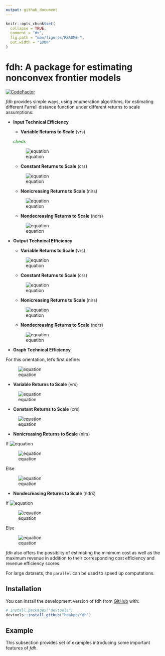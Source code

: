 ---
output: github_document
---

<!-- README.md is generated from README.Rmd. Please edit that file -->

```{r, include = FALSE}
knitr::opts_chunk$set(
  collapse = TRUE,
  comment = "#>",
  fig.path = "man/figures/README-",
  out.width = "100%"
)
```

# fdh: A package for estimating nonconvex frontier models

<!-- badges: start -->
[![CodeFactor](https://www.codefactor.io/repository/github/hdakpo/fdh/badge)](https://www.codefactor.io/repository/github/hdakpo/fdh)
<!-- badges: end -->

*fdh* provides simple ways, using enumeration algorithms, for estimating 
different Farrell distance function under different returns to scale 
assumptions:

- **Input Technical Efficiency**
  - **Variable Returns to Scale** (vrs)
  
  <span style="color: green"> check </span>
  
  ![equation](https://latex.codecogs.com/svg.image?\large&space;\color{white}&space;E_i\left(\mathbf{x}^\circ,&space;\mathbf{y}^\circ\right)=\displaystyle&space;\min_{\mathbf{y}^\circ&space;\leq&space;\mathbf{y}_n}&space;\displaystyle&space;\max_{k=1,\cdots,&space;K}&space;\left\lbrace&space;\frac{x_{kn}}{x_k^\circ}&space;\right\rbrace)
  
  - **Constant Returns to Scale** (crs)
  
  ![equation](https://latex.codecogs.com/svg.image?\large&space;\color{white}&space;E_i&space;\left(\mathbf{x}^\circ,&space;\mathbf{y}^\circ\right)&space;=\displaystyle\min_{n=1,&space;\cdots,&space;N}&space;\left\lbrace\displaystyle\max_{k=1,\cdots,&space;K}&space;\frac{x_{kn}}{x_k^\circ}\cdot\displaystyle\max_{q=1,&space;\cdots,&space;Q}\frac{y_q^\circ}{y_{qn}}\right\rbrace)
  
  - **Nonicreasing Returns to Scale** (nirs)
  
  ![equation](https://latex.codecogs.com/svg.image?\large&space;\color{white}&space;E_i\left(\mathbf{x}^\circ,&space;\mathbf{y}^\circ\right)=\displaystyle\min_{\mathbf{y}^\circ&space;\leq&space;\mathbf{y}_n}\left\lbrace\displaystyle\max_{k=1,\cdots,&space;K}\frac{x_{kn}}{x_k^\circ}\cdot\displaystyle\max_{q=1,&space;\cdots,&space;Q}\frac{y_q^\circ}{y_{qn}}\right\rbrace)
  
  - **Nondecreasing Returns to Scale** (ndrs)
  
  ![equation](https://latex.codecogs.com/svg.image?\inline&space;\large&space;\color{white}&space;E_i\left(\mathbf{x}^\circ,&space;\mathbf{y}^\circ\right)=\displaystyle\min_{n=1,&space;\cdots,&space;N}&space;\left\{\displaystyle\max_{k=1,\cdots,&space;K}\frac{x_{kn}}{x_k^\circ}\cdot&space;\max&space;\left\lbrace\displaystyle\max_{q=1,&space;\cdots,&space;Q}\frac{y_q^\circ}{y_{qn}},&space;1\right\rbrace)

- **Output Technical Efficiency**
  - **Variable Returns to Scale** (vrs)
  
  ![equation](https://latex.codecogs.com/svg.image?\large&space;\color{white}&space;E_o\left(\mathbf{x}^\circ,&space;\mathbf{y}^\circ\right)=\displaystyle\max_{\mathbf{x}^\circ&space;\geq&space;\mathbf{x}_n}\displaystyle\min_{q=1,\cdots,&space;Q}\left\lbrace\frac{y_{qn}}{y_q^\circ}\right\rbrace)
  
  - **Constant Returns to Scale** (crs)
  
  ![equation](https://latex.codecogs.com/svg.image?\large&space;\color{white}&space;E_o\left(\mathbf{x}^\circ,&space;\mathbf{y}^\circ\right)&space;=\displaystyle\max_{n=1,&space;\cdots,&space;N}&space;\left\lbrace\displaystyle\min_{q=1,\cdots,&space;Q}\frac{y_{qn}}{y_q^\circ}\cdot\displaystyle\min_{k=1,\cdots,&space;K}\frac{x_k^\circ}{x_{kn}}\right\rbrace)
  
  - **Nonicreasing Returns to Scale** (nirs)
  
  ![equation](https://latex.codecogs.com/svg.image?\large&space;\color{white}&space;E_o\left(\mathbf{x}^\circ,&space;\mathbf{y}^\circ\right)=\displaystyle\max_{n=1,&space;\cdots,&space;N}&space;\left\lbrace\displaystyle\min_{q=1,\cdots,&space;Q}\frac{y_{qn}}{y_q^\circ}\cdot&space;\min&space;\left\lbrace\displaystyle\min_{k=1,\cdots,&space;K}\frac{x_k^\circ}{x_{kn}},&space;1\right\rbrace\right\rbrace)
  
  - **Nondecreasing Returns to Scale** (ndrs)
  
  ![equation](https://latex.codecogs.com/svg.image?\large&space;\color{white}&space;E_o\left(\mathbf{x}^\circ,&space;\mathbf{y}^\circ\right)=\displaystyle\max_{\mathbf{x}^\circ&space;\geq&space;\mathbf{x}_n}&space;\left\lbrace\displaystyle\min_{q=1,\cdots,&space;Q}&space;\frac{y_{qn}}{y_q^\circ}\cdot\displaystyle\min_{k=1,\cdots,&space;K}\frac{x_k^\circ}{x_{kn}}\right\rbrace)
  
- **Graph Technical Efficiency**

For this orientation, let's first define:

![equation](https://latex.codecogs.com/svg.image?\large&space;\color{white}&space;\delta&space;=&space;\left(\displaystyle\max_{q=1,&space;\cdots,&space;Q}&space;\frac{y_q^\circ}{y_{qn}}&space;\cdot&space;\displaystyle\min_{k=1,\cdots,&space;K}&space;\frac{x_k^\circ}{x_{kn}}\right)^{1/2})

  - **Variable Returns to Scale** (vrs)
  
  ![equation](https://latex.codecogs.com/svg.image?\large&space;\color{white}&space;E_{GR}\left(\mathbf{x}^\circ,&space;\mathbf{y}^\circ\right)=\displaystyle\min_{n=1,&space;\cdots,&space;N}&space;\left\lbrace\max\left(\displaystyle\max_{k=1,\cdots,&space;K}\frac{x_{kn}}{x_k^\circ},\displaystyle\max_{q=1,\cdots,&space;Q}\frac{y_q^\circ}{y_{qn}}\right)\right\rbrace)
  
  - **Constant Returns to Scale** (crs)
  
  ![equation](https://latex.codecogs.com/svg.image?\inline&space;\large&space;\color{white}&space;E_{GR}\left(\mathbf{x}^\circ,&space;\mathbf{y}^\circ\right)&space;=\displaystyle\min_{n=1,&space;\cdots,&space;N}&space;\left\lbrace\displaystyle\max_{q=1,&space;\cdots,&space;Q}\frac{y_q^\circ}{y_{qn}}\Big/\displaystyle\min_{k=1,\cdots,&space;K}\frac{x_k^\circ}{x_{kn}}\right\rbrace^{1/2})
  
  - **Nonicreasing Returns to Scale** (nirs)
  
  If ![equation](https://latex.codecogs.com/svg.image?\inline&space;\large&space;\color{white}&space;\delta&space;\leq&space;1)
  
  ![equation](https://latex.codecogs.com/svg.image?\inline&space;\large&space;\color{white}&space;E_{GR}\left(\mathbf{x}^\circ,&space;\mathbf{y}^\circ\right)&space;=\displaystyle\min_{n=1,&space;\cdots,&space;N}&space;\left\lbrace\displaystyle\max_{q=1,&space;\cdots,&space;Q}\frac{y_q^\circ}{y_{qn}}\Big/\displaystyle\min_{k=1,\cdots,&space;K}\frac{x_k^\circ}{x_{kn}}\right\rbrace^{1/2})
  
  Else
  
  ![equation](https://latex.codecogs.com/svg.image?\inline&space;\large&space;\color{white}&space;E_{GR}\left(\mathbf{x}^\circ,\mathbf{y}^\circ\right)&space;=&space;\displaystyle\min_{n=1,&space;\cdots,&space;N}\left\lbrace\max\left[\displaystyle\max_{q=1,&space;\cdots,&space;Q}\frac{y_q^\circ}{y_{qn}},&space;\left(\displaystyle\min_{k=1,\cdots,&space;K}\frac{x_k^\circ}{x_{kn}}\right)^{-1}&space;\right]\right\rbrace)
  
  - **Nondecreasing Returns to Scale** (ndrs)
  
  If ![equation](https://latex.codecogs.com/svg.image?\inline&space;\large&space;\color{white}&space;\delta&space;\geq&space;1)
  
  ![equation](https://latex.codecogs.com/svg.image?\inline&space;\large&space;\color{white}&space;E_{GR}\left(\mathbf{x}^\circ,&space;\mathbf{y}^\circ\right)&space;=\displaystyle\min_{n=1,&space;\cdots,&space;N}&space;\left\lbrace\displaystyle\max_{q=1,&space;\cdots,&space;Q}\frac{y_q^\circ}{y_{qn}}\Big/\displaystyle\min_{k=1,\cdots,&space;K}\frac{x_k^\circ}{x_{kn}}\right\rbrace^{1/2})
  
  Else
  
  ![equation](https://latex.codecogs.com/svg.image?\inline&space;\large&space;\color{white}&space;E_{GR}\left(\mathbf{x}^\circ,\mathbf{y}^\circ\right)&space;=&space;\displaystyle\min_{n=1,&space;\cdots,&space;N}\left\lbrace\max\left[\displaystyle\max_{q=1,&space;\cdots,&space;Q}\frac{y_q^\circ}{y_{qn}},&space;\left(\displaystyle\min_{k=1,\cdots,&space;K}\frac{x_k^\circ}{x_{kn}}\right)^{-1}&space;\right]\right\rbrace)

*fdh* also offers the possiblity of estimating the minimum cost as well as the 
maximum revenue in addition to their corresponding cost efficiency and revenue 
efficiency scores. 

For large datasets, the `parallel` can be used to speed up computations.

## Installation

You can install the development version of fdh from 
[GitHub](https://github.com/) with:

``` r
# install.packages("devtools")
devtools::install_github("hdakpo/fdh")
```

## Example

This subsection provides set of examples introducing some important
features of *fdh*.




